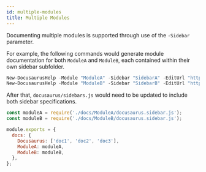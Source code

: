 ```yaml
---
id: multiple-modules
title: Multiple Modules
---
```


Documenting multiple modules is supported through use of the `-Sidebar` parameter.

For example, the following commands would generate module documentation for
both `ModuleA` and `ModuleB`, each contained within their own sidebar subfolder.

```powershell
New-DocusaurusHelp -Module "ModuleA" -Sidebar "SidebarA" -EditUrl "http://some.url/ModuleA"
New-DocusaurusHelp -Module "ModuleB" -Sidebar "SidebarB" -EditUrl "http://some.url/ModuleB"
```

After that, `docusaurus/sidebars.js` would need to be updated to include both sidebar specifications.

```js
const moduleA = require('./docs/ModuleA/docusaurus.sidebar.js');
const moduleB = require('./docs/ModuleB/docusaurus.sidebar.js');

module.exports = {
  docs: {
    Docusaurus: ['doc1', 'doc2', 'doc3'],
    ModuleA: moduleA,
    ModuleB: moduleB,
  },
};
```
